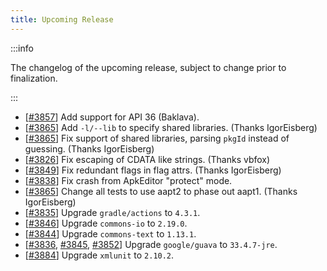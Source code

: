 ```yaml
---
title: Upcoming Release
---
```


:::info

The changelog of the upcoming release, subject to change prior to finalization.

:::

- [[#3857](https://github.com/iBotPeaches/Apktool/pull/3857)] Add support for API 36 (Baklava).
- [[#3865](https://github.com/iBotPeaches/Apktool/pull/3865)] Add `-l/--lib` to specify shared libraries. (Thanks IgorEisberg)
- [[#3865](https://github.com/iBotPeaches/Apktool/pull/3865)] Fix support of shared libraries, parsing `pkgId` instead of guessing. (Thanks IgorEisberg)
- [[#3826](https://github.com/iBotPeaches/Apktool/pull/3826)] Fix escaping of CDATA like strings. (Thanks vbfox)
- [[#3849](https://github.com/iBotPeaches/Apktool/pull/3849)] Fix redundant flags in flag attrs. (Thanks IgorEisberg)
- [[#3838](https://github.com/iBotPeaches/Apktool/issues/3838)] Fix crash from ApkEditor "protect" mode.
- [[#3865](https://github.com/iBotPeaches/Apktool/pull/3865)] Change all tests to use aapt2 to phase out aapt1. (Thanks IgorEisberg)
- [[#3835](https://github.com/iBotPeaches/Apktool/pull/3835)] Upgrade `gradle/actions` to `4.3.1`.
- [[#3846](https://github.com/iBotPeaches/Apktool/pull/3846)] Upgrade `commons-io` to `2.19.0`.
- [[#3844](https://github.com/iBotPeaches/Apktool/pull/3844)] Upgrade `commons-text` to `1.13.1`.
- [[#3836](https://github.com/iBotPeaches/Apktool/pull/3836), [#3845](https://github.com/iBotPeaches/Apktool/pull/3845), [#3852](https://github.com/iBotPeaches/Apktool/pull/3852)] Upgrade `google/guava` to `33.4.7-jre`.
- [[#3884](https://github.com/iBotPeaches/Apktool/pull/3884)] Upgrade `xmlunit` to `2.10.2`.
